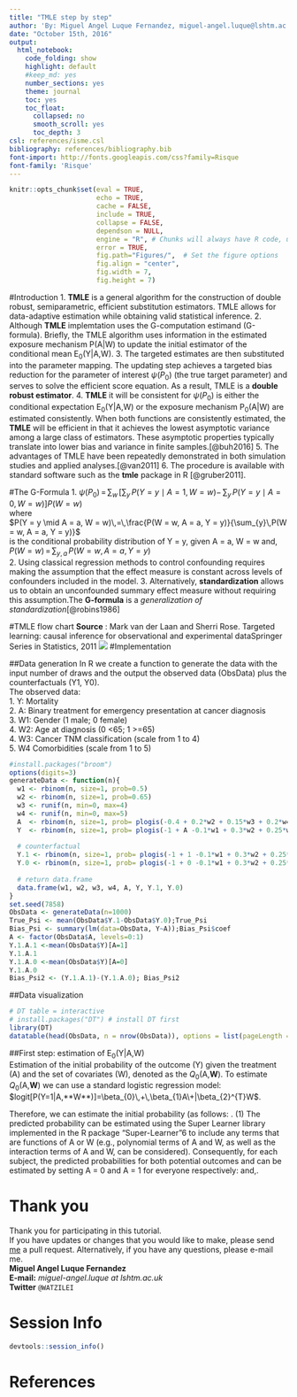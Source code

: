 ```yaml
---
title: "TMLE step by step"
author: 'By: Miguel Angel Luque Fernandez, miguel-angel.luque@lshtm.ac.uk'
date: "October 15th, 2016"
output:  
  html_notebook:
    code_folding: show
    highlight: default
    #keep_md: yes
    number_sections: yes
    theme: journal
    toc: yes
    toc_float:
      collapsed: no
      smooth_scroll: yes
      toc_depth: 3
csl: references/isme.csl
bibliography: references/bibliography.bib
font-import: http://fonts.googleapis.com/css?family=Risque
font-family: 'Risque'
---
```


<!--BEGIN:  Set the global options and load packages-->
```r
knitr::opts_chunk$set(eval = TRUE, 
                      echo = TRUE, 
                      cache = FALSE,
                      include = TRUE,
                      collapse = FALSE,
                      dependson = NULL,
                      engine = "R", # Chunks will always have R code, unless noted
                      error = TRUE,
                      fig.path="Figures/",  # Set the figure options
                      fig.align = "center", 
                      fig.width = 7,
                      fig.height = 7)
```

#Introduction
1. **TMLE** is a general algorithm for the construction of double robust, semiparametric, efficient substitution estimators. TMLE allows for data-adaptive estimation while obtaining valid statistical inference. 
2. Although **TMLE** implemtation uses the G-computation estimand (G-formula). Briefly, the TMLE algorithm uses information in the estimated exposure mechanism P(A|W) to update the initial estimator of the conditional mean E$_{0}$(Y|A,W). 
3. The targeted estimates are then substituted into the parameter mapping. The updating step achieves a targeted bias reduction for the parameter of interest $\psi(P_{0})$ (the true target parameter) and serves to solve the efficient score equation. As a result, TMLE is a **double robust estimator**.
4. **TMLE** it will be consistent for $\psi(P_{0})$ is either the conditional expectation E$_{0}$(Y|A,W) or the exposure mechanism P$_{0}$(A|W) are estimated consistently. When both functions are consistently estimated, the **TMLE** will be efficient in that it achieves the lowest asymptotic variance among a large class of estimators. These asymptotic properties typically translate into lower bias and variance in finite samples.[@buh2016]
5. The advantages of TMLE have been repeatedly demonstrated in both simulation studies and applied analyses.[@van2011]
6. The procedure is available with standard software such as the **tmle** package in R [@gruber2011].

#The G-Formula
1. $\psi(P_{0})\,=\,\sum_{w}\,\left[\sum_{y}\,P(Y=y\mid A=1,W=w)-\,\sum_{y}\,P(Y = y\mid A=0,W=w)\right]P(W=w)$  
where  
$P(Y = y \mid A = a, W = w)\,=\,\frac{P(W = w, A = a, Y = y)}{\sum_{y}\,P(W = w, A = a, Y = y)}$  
is the conditional probability distribution of Y = y, given A = a, W = w and,  
$P(W = w)\,=\,\sum_{y,a}\,P(W = w, A = a, Y = y)$  
2. Using classical regression methods to control confounding requires making the assumption that the effect measure is constant across levels of confounders included in the model.
3. Alternatively, **standardization** allows us to obtain an unconfounded summary effect measure without requiring this assumption.The **G-formula** is a *generalization of standardization*[@robins1986]

#TMLE flow chart 
**Source** :	Mark van der Laan and Sherri Rose. Targeted learning: causal inference for observational and experimental dataSpringer Series in Statistics, 2011
![](Figures/tmle.png)
#Implementation

##Data generation
In R we create a function to generate the data with the input number of draws and the output the observed data (ObsData) plus the counterfactuals (Y1, Y0).   
The observed data:  
1. Y: Mortality  
2. A: Binary treatment for emergency presentation at cancer diagnosis    
3. W1: Gender (1 male; 0 female)  
4. W2: Age at diagnosis (0 <65; 1 >=65)  
4. W3: Cancer TNM classification (scale from 1 to 4)  
5. W4 Comorbidities (scale from 1 to 5)  

```r
#install.packages("broom")
options(digits=3)
generateData <- function(n){
  w1 <- rbinom(n, size=1, prob=0.5)
  w2 <- rbinom(n, size=1, prob=0.65)
  w3 <- runif(n, min=0, max=4)
  w4 <- runif(n, min=0, max=5)
  A  <- rbinom(n, size=1, prob= plogis(-0.4 + 0.2*w2 + 0.15*w3 + 0.2*w4))
  Y  <- rbinom(n, size=1, prob= plogis(-1 + A -0.1*w1 + 0.3*w2 + 0.25*w3 + 0.2*w4))
  
  # counterfactual
  Y.1 <- rbinom(n, size=1, prob= plogis(-1 + 1 -0.1*w1 + 0.3*w2 + 0.25*w3 + 0.2*w4))
  Y.0 <- rbinom(n, size=1, prob= plogis(-1 + 0 -0.1*w1 + 0.3*w2 + 0.25*w3 + 0.2*w4))
  
  # return data.frame
  data.frame(w1, w2, w3, w4, A, Y, Y.1, Y.0)
}
set.seed(7858)
ObsData <- generateData(n=1000)
True_Psi <- mean(ObsData$Y.1-ObsData$Y.0);True_Psi
Bias_Psi <- summary(lm(data=ObsData, Y~A));Bias_Psi$coef
A <- factor(ObsData$A, levels=0:1)
Y.1.A.1 <-mean(ObsData$Y)[A=1]
Y.1.A.1
Y.1.A.0 <-mean(ObsData$Y)[A=0]
Y.1.A.0
Bias_Psi2 <- (Y.1.A.1)-(Y.1.A.0); Bias_Psi2
```

##Data visualization
```r
# DT table = interactive
# install.packages("DT") # install DT first
library(DT)
datatable(head(ObsData, n = nrow(ObsData)), options = list(pageLength = 5)) 
```

##First step: estimation of  E$_{0}$(Y|A,W)  
Estimation of the initial probability of the outcome (Y) given the treatment (A) and the set of covariates (W), denoted as the $Q_{0}$(A,**W**). To estimate $Q_{0}$(A,**W**) we can use a standard logistic regression model:  
$logit[P(Y=1|A,**W**)]=\beta_{0}\,+\,\beta_{1}A\+|\beta_{2}^{T}W$.  

Therefore, we can estimate the initial probability (as follows:  .      (1)
The predicted probability can be estimated using the Super Learner library implemented in the R package “Super-Learner”6 to include any terms that are functions of A or W (e.g., polynomial terms of A and W, as well as the interaction terms of A and W, can be considered). Consequently, for each subject, the predicted probabilities for both potential outcomes  and  can be estimated by setting A = 0 and A = 1 for everyone respectively:
 and,.



# Thank you  
Thank you for participating in this tutorial.  
If you have updates or changes that you would like to make, please send <a href="https://github.com/migariane/MALF" target="_blank">me</a> a pull request.
Alternatively, if you have any questions, please e-mail me.  
**Miguel Angel Luque Fernandez**  
**E-mail:** *miguel-angel.luque at lshtm.ac.uk*  
**Twitter** `@WATZILEI`  

# Session Info 
```r
devtools::session_info()
```
# References 
